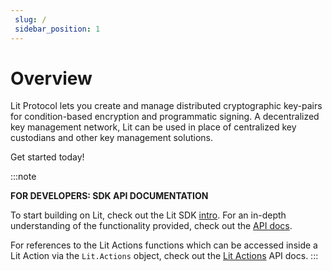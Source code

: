 ```yaml
--- 
 slug: /
 sidebar_position: 1
--- 
```


# Overview

Lit Protocol lets you create and manage distributed cryptographic key-pairs for condition-based encryption and programmatic signing. A decentralized key management network, Lit can be used in place of centralized key custodians and other key management solutions.

Get started today!

:::note

**FOR DEVELOPERS: SDK API DOCUMENTATION**

To start building on Lit, check out the Lit SDK [intro](../v2/sdk/intro). For an in-depth understanding of the functionality provided, check out the [API docs](https://js-sdk.litprotocol.com/). 

For references to the Lit Actions functions which can be accessed inside a Lit Action via the `Lit.Actions` object, check out the [Lit Actions](http://actions-docs.litprotocol.com/) API docs.
:::

<QuickStartSection title="Quick Start"></QuickStartSection>
<CoreConceptsSection title="Core Concepts"></CoreConceptsSection>
<LearnCodeSection title="Learn through Code"></LearnCodeSection>
<EcosystemSection title="Explore the Lit Ecosystem"></EcosystemSection>
